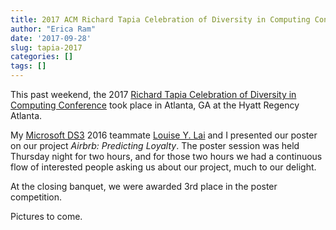 ```yaml
---
title: 2017 ACM Richard Tapia Celebration of Diversity in Computing Conference
author: "Erica Ram"
date: '2017-09-28'
slug: tapia-2017
categories: []
tags: []
---
```


This past weekend, the 2017 [Richard Tapia Celebration of Diversity in Computing Conference](http://tapiaconference.org/) took place in Atlanta, GA at the Hyatt Regency Atlanta. 

My [Microsoft DS3](https://ds3.research.microsoft.com/) 2016 teammate [Louise Y. Lai](https://twitter.com/LouiseYLai) and I presented our poster on our project *Airbrb: Predicting Loyalty*. The poster session was held Thursday night for two hours, and for those two hours we had a continuous flow of interested people asking us about our project, much to our delight.

At the closing banquet, we were awarded 3rd place in the poster competition.

Pictures to come.